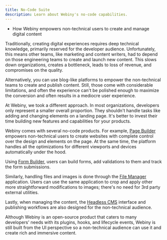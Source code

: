 ```yaml
---
title: No-Code Suite
description: Learn about Webiny's no-code capabilities.
---
```



<Alert type="success" title="WHAT YOU'LL LEARN">

- How Webiny empowers non-technical users to create and manage digital content

</Alert>


Traditionally, creating digital experiences requires deep technical knowledge, primarily reserved for the developer audience. Unfortunately, this means other teams, like marketing and content writers, had to depend on those engineering teams to create and launch new content. This slows down organizations, creates a bottleneck, leads to loss of revenue, and compromises on the quality. 

Alternatively, you can use blog-like platforms to empower the non-technical teams to create and publish content. Still, those come with considerable limitations, and often the experience can't be polished enough to maximize the conversion and often results in a mediocre user experience.

At Webiny, we took a different approach. In most organizations, developers only represent a smaller overall proportion. They shouldn't handle tasks like adding and changing elements on a landing page. It's better to invest their time building new features and capabilities for your products. 

Webiny comes with several no-code products. For example, [Page Builder](../applications/page-builder) empowers non-technical users to create websites with complete control over the design and elements on the page. At the same time, the platform handles all the optimizations for different viewports and devices automatically under the hood. 

Using [Form Builder](../applications/form-builder), users can build forms, add validations to them and track the form submissions. 

Similarly, handling files and images is done through the [File Manager](../applications/file-manager) application. Users can use the same application to crop and apply other more straightforward modifications to images; there's no need for 3rd party external utilities. 

Lastly, when managing the content, the [Headless CMS](../applications/headless-cms) interface and publishing workflows are also designed for the non-technical audience. 

Although Webiny is an open-source product that caters to many developers' needs with its plugins, hooks, and lifecycle events, Webiny is still built from the UI perspective so a non-technical audience can use it and create rich and immersive content.  